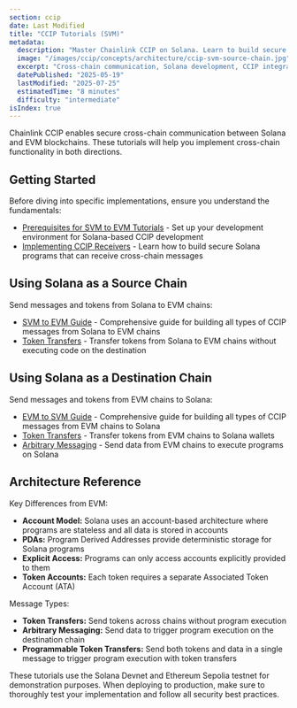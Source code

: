 ```yaml
---
section: ccip
date: Last Modified
title: "CCIP Tutorials (SVM)"
metadata:
  description: "Master Chainlink CCIP on Solana. Learn to build secure cross‑chain apps, implement CCIP receivers, and send tokens and messages between Solana and EVM chains."
  image: "/images/ccip/concepts/architecture/ccip-svm-source-chain.jpg"
  excerpt: "Cross-chain communication, Solana development, CCIP integration, Token transfers, Message passing, Anchor Framework, Solana CLI, Rust, TypeScript, CCIP Router"
  datePublished: "2025-05-19"
  lastModified: "2025-07-25"
  estimatedTime: "8 minutes"
  difficulty: "intermediate"
isIndex: true
---
```



Chainlink CCIP enables secure cross-chain communication between Solana and EVM blockchains. These tutorials will help you implement cross-chain functionality in both directions.

## Getting Started

Before diving into specific implementations, ensure you understand the fundamentals:

- [Prerequisites for SVM to EVM Tutorials](/ccip/tutorials/svm/source/prerequisites) - Set up your development environment for Solana-based CCIP development
- [Implementing CCIP Receivers](/ccip/tutorials/svm/receivers) - Learn how to build secure Solana programs that can receive cross-chain messages

## Using Solana as a Source Chain

Send messages and tokens from Solana to EVM chains:

- [SVM to EVM Guide](/ccip/tutorials/svm/source) - Comprehensive guide for building all types of CCIP messages from Solana to EVM chains
- [Token Transfers](/ccip/tutorials/svm/source/token-transfers) - Transfer tokens from Solana to EVM chains without executing code on the destination

## Using Solana as a Destination Chain

Send messages and tokens from EVM chains to Solana:

- [EVM to SVM Guide](/ccip/tutorials/svm/destination) - Comprehensive guide for building all types of CCIP messages from EVM chains to Solana
- [Token Transfers](/ccip/tutorials/svm/destination/token-transfers) - Transfer tokens from EVM chains to Solana wallets
- [Arbitrary Messaging](/ccip/tutorials/svm/destination/arbitrary-messaging) - Send data from EVM chains to execute programs on Solana

## Architecture Reference

Key Differences from EVM:

- **Account Model:** Solana uses an account-based architecture where programs are stateless and all data is stored in accounts
- **PDAs:** Program Derived Addresses provide deterministic storage for Solana programs
- **Explicit Access:** Programs can only access accounts explicitly provided to them
- **Token Accounts:** Each token requires a separate Associated Token Account (ATA)

Message Types:

- **Token Transfers:** Send tokens across chains without program execution
- **Arbitrary Messaging:** Send data to trigger program execution on the destination chain
- **Programmable Token Transfers:** Send both tokens and data in a single message to trigger program execution with token transfers

<Aside type="note">
  These tutorials use the Solana Devnet and Ethereum Sepolia testnet for demonstration purposes. When deploying to
  production, make sure to thoroughly test your implementation and follow all security best practices.
</Aside>

